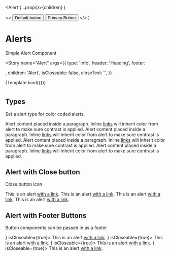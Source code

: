 
  <Alert {...props}>{children}</Alert>
)

  <>
    <Button>Default button</Button>
    <Button variant="primary">Primary Button</Button>
  </>
)

<Meta title="Components/Alert" component={Alert} />

# Alerts

Simple Alert Component

<Story
  name="Alert"
  args={{
    type: 'info',
    header: 'Heading',
    footer: <Footer />,
    children: 'Alert',
    isCloseable: false,
    closeText: '',
  }}
>
  {Template.bind({})}
</Story>

#

## Types

Set a alert type for color coded alerts.

<Canvas>
  <Alert type="info" header="Info" isCloseable={false}>
    Alert content placed inside a paragraph. Inline <a href="#">links</a> will
    inherit color from alert to make sure contrast is applied.
  </Alert>
  <Alert type="success" header="Success" isCloseable={false}>
    Alert content placed inside a paragraph. Inline <a href="#">links</a> will
    inherit color from alert to make sure contrast is applied.
  </Alert>
  <Alert type="warning" header="Warning" isCloseable={false}>
    Alert content placed inside a paragraph. Inline <a href="#">links</a> will
    inherit color from alert to make sure contrast is applied.
  </Alert>
  <Alert type="danger" header="Danger" isCloseable={false}>
    Alert content placed inside a paragraph. Inline <a href="#">links</a> will
    inherit color from alert to make sure contrast is applied.
  </Alert>
</Canvas>

## Alert with Close button

Close button icon

<Canvas>
  <Alert type="info" header="Info" isCloseable={true}>
    This is an alert <a href="#">with a link</a>.
  </Alert>
  <Alert type="success" header="Success" isCloseable={true}>
    This is an alert <a href="#">with a link</a>.
  </Alert>
  <Alert type="warning" header="Warning" isCloseable={true}>
    This is an alert <a href="#">with a link</a>.
  </Alert>
  <Alert type="danger" header="Danger" isCloseable={true}>
    This is an alert <a href="#">with a link</a>.
  </Alert>
</Canvas>

## Alert with Footer Buttons

Button components can be passed in as a footer

<Canvas>
  <Alert type="info" header="Info" footer={<Footer />} isCloseable={true}>
    This is an alert <a href="#">with a link</a>.
  </Alert>
  <Alert type="success" header="Success" footer={<Footer />} isCloseable={true}>
    This is an alert <a href="#">with a link</a>.
  </Alert>
  <Alert type="warning" header="Warning" footer={<Footer />} isCloseable={true}>
    This is an alert <a href="#">with a link</a>.
  </Alert>
  <Alert type="danger" header="Danger" footer={<Footer />} isCloseable={true}>
    This is an alert <a href="#">with a link</a>.
  </Alert>
</Canvas>
